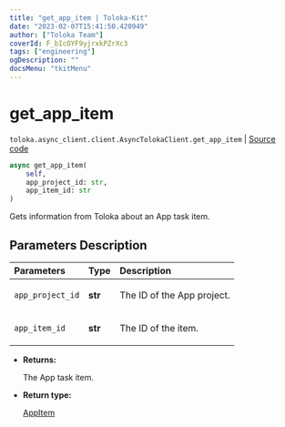 ```yaml
---
title: "get_app_item | Toloka-Kit"
date: "2023-02-07T15:41:50.420949"
author: ["Toloka Team"]
coverId: F_bIcOYF9yjrxkPZrXc3
tags: ["engineering"]
ogDescription: ""
docsMenu: "tkitMenu"
---
```


# get_app_item
`toloka.async_client.client.AsyncTolokaClient.get_app_item` | [Source code](https://github.com/Toloka/toloka-kit/blob/v1.1.3/src/async_client/client.py#L0)

```python
async get_app_item(
    self,
    app_project_id: str,
    app_item_id: str
)
```

Gets information from Toloka about an App task item.

## Parameters Description

| Parameters | Type | Description |
| :----------| :----| :-----------|
`app_project_id`|**str**|<p>The ID of the App project.</p>
`app_item_id`|**str**|<p>The ID of the item.</p>

* **Returns:**

  The App task item.

* **Return type:**

  [AppItem](/docs-new/toloka-kit/reference/toloka.client.app.AppItem)
